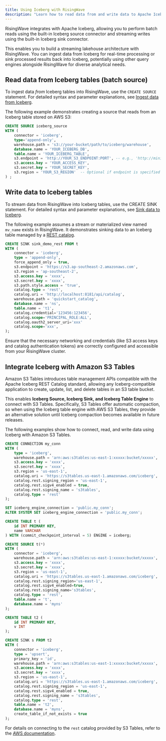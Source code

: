 ```yaml
---
title: Using Iceberg with RisingWave
description: "Learn how to read data from and write data to Apache Iceberg tables using RisingWave's built-in source and sink connectors."
---
```

RisingWave integrates with Apache Iceberg, allowing you to perform batch reads using the built-in Iceberg source connector and streaming writes using the built-in Iceberg sink connector.

This enables you to build a streaming lakehouse architecture with RisingWave. You can ingest data from Iceberg for real-time processing or sink processed results back into Iceberg, potentially using other query engines alongside RisingWave for diverse analytical needs.

## Read data from Iceberg tables (batch source)

To ingest data *from* Iceberg tables into RisingWave, use the `CREATE SOURCE` statement. For detailed syntax and parameter explanations, see [Ingest data from Iceberg](/ingestion/sources/iceberg).

The following example demonstrates creating a source that reads from an Iceberg table stored on AWS S3:

```sql
CREATE SOURCE iceberg_source
WITH (
    connector = 'iceberg',
    type='append-only',
    warehouse.path = 's3://your-bucket/path/to/iceberg/warehouse',
    database.name = 'YOUR_ICEBERG_DB',
    table.name = 'YOUR_ICEBERG_TABLE',
    s3.endpoint = 'http://YOUR_S3_ENDPOINT:PORT', -- e.g., 'http://minio:9000'
    s3.access.key = 'YOUR_ACCESS_KEY',
    s3.secret.key = 'YOUR_SECRET_KEY',
    s3.region = 'YOUR_S3_REGION'  -- Optional if endpoint is specified
) ;
```

## Write data to Iceberg tables

To stream data from RisingWave into Iceberg tables, use the CREATE SINK statement. For detailed syntax and parameter explanations,  see [Sink data to Iceberg](/integrations/destinations/apache-iceberg).

The following example assumes a stream or materialized view named `mv_name` exists in RisingWave. It demonstrates sinking data to an Iceberg table managed by a [REST catalog](https://iceberg.apache.org/concepts/catalog/#decoupling-using-the-rest-catalog).

```sql
CREATE SINK sink_demo_rest FROM t
WITH (
    connector = 'iceberg',
    type = 'append-only',
    force_append_only = true,
    s3.endpoint = 'https://s3.ap-southeast-2.amazonaws.com',
    s3.region = 'ap-southeast-2',
    s3.access.key = 'xxxx',
    s3.secret.key = 'xxxx',
    s3.path.style.access = 'true',
    catalog.type = 'rest',
    catalog.uri = 'http://localhost:8181/api/catalog',
    warehouse.path = 'quickstart_catalog',
    database.name = 'ns',
    table.name = 't1',
    catalog.credential='123456:123456',
    catalog.scope='PRINCIPAL_ROLE:ALL',
    catalog.oauth2_server_uri='xxx'
    catalog.scope='xxx',
);
```

<Note>Ensure that the necessary networking and credentials (like S3 access keys and catalog authentication tokens) are correctly configured and accessible from your RisingWave cluster.</Note>

## Integrate Iceberg with Amazon S3 Tables

Amazon S3 Tables introduces table management APIs compatible with the Apache Iceberg REST Catalog standard, allowing any Iceberg-compatible application to create, update, list, and delete tables in an S3 table bucket.  

This enables **Iceberg Source, Iceberg Sink, and Iceberg Table Engine** to connect with S3 Tables. Specifically, S3 Tables offer automatic compaction, so when using the Iceberg table engine with AWS S3 Tables, they provide an alternative solution until Iceberg compaction becomes available in future releases.

The following examples show how to connect, read, and write data using Iceberg with Amazon S3 Tables.

```sql
CREATE CONNECTION my_conn
WITH (
    type = 'iceberg',
    warehouse.path = 'arn:aws:s3tables:us-east-1:xxxxx:bucket/xxxxx',
    s3.access.key = 'xxxx',
    s3.secret.key = 'xxxx',
    s3.region = 'us-east-1',
    catalog.uri = 'https://s3tables.us-east-1.amazonaws.com/iceberg',
    catalog.rest.signing_region = 'us-east-1',
    catalog.rest.sigv4_enabled = true,
    catalog.rest.signing_name = 's3tables',
    catalog.type = 'rest'
);

SET iceberg_engine_connection = 'public.my_conn';
ALTER SYSTEM SET iceberg_engine_connection = 'public.my_conn';

CREATE TABLE t (
    id INT PRIMARY KEY,
    name VARCHAR
) WITH (commit_checkpoint_interval = 5) ENGINE = iceberg;
```

```sql
CREATE SOURCE t(*)
WITH (
    connector = 'iceberg',
    warehouse.path = 'arn:aws:s3tables:us-east-1:xxxxx:bucket/xxxxx',
    s3.access.key = 'xxxx',
    s3.secret.key = 'xxxx',
    s3.region = 'us-east-1',
    catalog.uri = 'https://s3tables.us-east-1.amazonaws.com/iceberg',
    catalog.rest.signing_region='us-east-1',
    catalog.rest.sigv4_enabled=true,
    catalog.rest.signing_name='s3tables',
    catalog.type = 'rest',
    table.name = 't',
    database.name = 'myns'
);
```

```sql
CREATE TABLE t2 (
    id INT PRIMARY KEY,
    v INT
);

CREATE SINK s FROM t2
WITH (
    connector = 'iceberg',
    type = 'upsert',
    primary_key = 'id',
    warehouse.path = 'arn:aws:s3tables:us-east-1:xxxxx:bucket/xxxxx',
    s3.access.key = 'xxxx',
    s3.secret.key = 'xxxx',
    s3.region = 'us-east-1',
    catalog.uri = 'https://s3tables.us-east-1.amazonaws.com/iceberg',
    catalog.rest.signing_region = 'us-east-1',
    catalog.rest.sigv4_enabled = true,
    catalog.rest.signing_name = 's3tables',
    catalog.type = 'rest',
    table.name = 't2',
    database.name = 'myns',
    create_table_if_not_exists = true
);
```

For details on connecting to the `rest` catalog provided by S3 Tables, refer to the [AWS documentation](https://docs.aws.amazon.com/AmazonS3/latest/userguide/s3-tables-integrating-open-source.html).